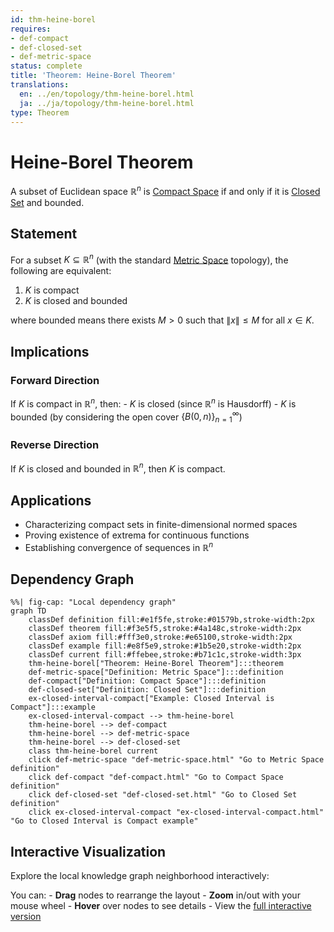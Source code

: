 ```yaml
---
id: thm-heine-borel
requires:
- def-compact
- def-closed-set
- def-metric-space
status: complete
title: 'Theorem: Heine-Borel Theorem'
translations:
  en: ../en/topology/thm-heine-borel.html
  ja: ../ja/topology/thm-heine-borel.html
type: Theorem
---
```


# Heine-Borel Theorem {#thm-heine-borel}

A subset of Euclidean space $\mathbb{R}^n$ is [Compact Space](def-compact.qmd) if and only if it is [Closed Set](def-closed-set.qmd) and bounded.

## Statement

For a subset $K \subseteq \mathbb{R}^n$ (with the standard [Metric Space](../geometry/def-metric-space.qmd) topology), the following are equivalent:

1. $K$ is compact
2. $K$ is closed and bounded

where bounded means there exists $M > 0$ such that $\|x\| \leq M$ for all $x \in K$.

## Implications

### Forward Direction
If $K$ is compact in $\mathbb{R}^n$, then:
- $K$ is closed (since $\mathbb{R}^n$ is Hausdorff)
- $K$ is bounded (by considering the open cover $\{B(0, n)\}_{n=1}^{\infty}$)

### Reverse Direction
If $K$ is closed and bounded in $\mathbb{R}^n$, then $K$ is compact.

## Applications

- Characterizing compact sets in finite-dimensional normed spaces
- Proving existence of extrema for continuous functions
- Establishing convergence of sequences in $\mathbb{R}^n$

## Dependency Graph

```mermaid
%%| fig-cap: "Local dependency graph"
graph TD
    classDef definition fill:#e1f5fe,stroke:#01579b,stroke-width:2px
    classDef theorem fill:#f3e5f5,stroke:#4a148c,stroke-width:2px
    classDef axiom fill:#fff3e0,stroke:#e65100,stroke-width:2px
    classDef example fill:#e8f5e9,stroke:#1b5e20,stroke-width:2px
    classDef current fill:#ffebee,stroke:#b71c1c,stroke-width:3px
    thm-heine-borel["Theorem: Heine-Borel Theorem"]:::theorem
    def-metric-space["Definition: Metric Space"]:::definition
    def-compact["Definition: Compact Space"]:::definition
    def-closed-set["Definition: Closed Set"]:::definition
    ex-closed-interval-compact["Example: Closed Interval is Compact"]:::example
    ex-closed-interval-compact --> thm-heine-borel
    thm-heine-borel --> def-compact
    thm-heine-borel --> def-metric-space
    thm-heine-borel --> def-closed-set
    class thm-heine-borel current
    click def-metric-space "def-metric-space.html" "Go to Metric Space definition"
    click def-compact "def-compact.html" "Go to Compact Space definition"
    click def-closed-set "def-closed-set.html" "Go to Closed Set definition"
    click ex-closed-interval-compact "ex-closed-interval-compact.html" "Go to Closed Interval is Compact example"
```

## Interactive Visualization

Explore the local knowledge graph neighborhood interactively:

::: {.graph-viz data-id="thm-heine-borel" data-width="700" data-height="500"}
:::

You can:
- **Drag** nodes to rearrange the layout
- **Zoom** in/out with your mouse wheel
- **Hover** over nodes to see details
- View the [full interactive version](../../output/interactive/thm-heine-borel.html){target="_blank"}
